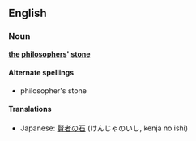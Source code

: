 ==English==
===Noun===
'''[[the]] [[philosopher]]s' [[stone]]'''

====Alternate spellings====
*philosopher's stone

====Translations====
*Japanese: [[賢者の石]] (けんじゃのいし, kenja no ishi)